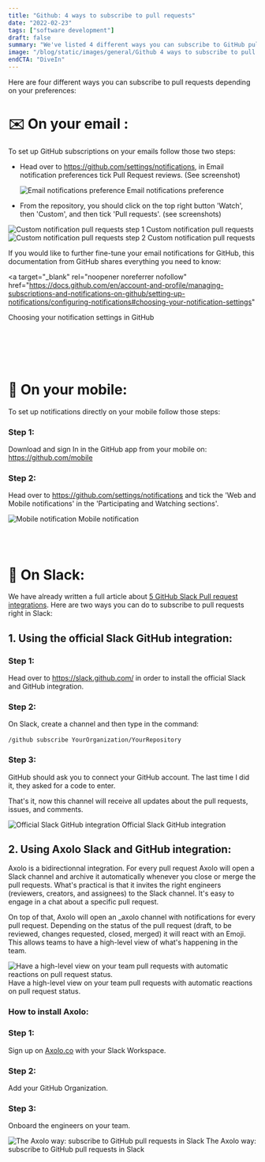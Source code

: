 ```yaml
---
title: "Github: 4 ways to subscribe to pull requests"
date: "2022-02-23"
tags: ["software development"]
draft: false
summary: "We've listed 4 different ways you can subscribe to GitHub pull requests notifications: email, mobile, web, and Slack."
image: "/blog/static/images/general/Github 4 ways to subscribe to pull requests.jpg"
endCTA: "DiveIn"
---
```


Here are four different ways you can subscribe to pull requests depending on your preferences:

# ✉️ On your email :

To set up GitHub subscriptions on your emails follow those two steps:

- Head over to <a target="_blank" rel="noopener noreferrer nofollow" href="https://github.com/settings/notifications">https://github.com/settings/notifications</a>, in Email notification preferences tick Pull Request reviews. (See screenshot)

  <div
    style={{
      display: "flex",
      justifyContent: "center",
      alignItems: "center",
      flexDirection: "column",
    }}
  >
    <Image
      width={600}
      height={267}
      src="https://datatribes-bucket.s3.eu-west-3.amazonaws.com/GitHub+Subscribe/Email+notifications+preference.png"
      alt="Email notifications preference"
    />
    Email notifications preference
  </div>

- From the repository, you should click on the top right button 'Watch', then 'Custom', and then tick 'Pull requests'. (see screenshots)

<div
  style={{
    display: "flex",
    justifyContent: "center",
    alignItems: "center",
    flexDirection: "column",
  }}
>
  <Image
    width={400}
    height={453}
    src="https://datatribes-bucket.s3.eu-west-3.amazonaws.com/GitHub+Subscribe/Custom+notification+pull+requests+0.png"
    alt="Custom notification pull requests step 1"
  />
  Custom notification pull requests
</div>

<div
  style={{
    display: "flex",
    justifyContent: "center",
    alignItems: "center",
    flexDirection: "column",
  }}
>
  <Image
    width={471}
    height={453}
    src="https://datatribes-bucket.s3.eu-west-3.amazonaws.com/GitHub+Subscribe/Custom+notification+pull+requests.png"
    alt="Custom notification pull requests step 2"
  />
  Custom notification pull requests
</div>

If you would like to further fine-tune your email notifications for GitHub, this documentation from GitHub shares everything you need to know:

<a
  target="_blank"
  rel="noopener noreferrer nofollow"
  href="https://docs.github.com/en/account-and-profile/managing-subscriptions-and-notifications-on-github/setting-up-notifications/configuring-notifications#choosing-your-notification-settings"
>
  Choosing your notification settings in GitHub
</a>

<br></br>
<br></br>

# 📱 On your mobile:

To set up notifications directly on your mobile follow those steps:

### Step 1:

Download and sign In in the GitHub app from your mobile on: <a target="_blank" rel="noopener noreferrer nofollow" href="https://github.com/mobile">https://github.com/mobile</a>

### Step 2:

Head over to <a target="_blank" rel="noopener noreferrer nofollow" href="https://github.com/settings/notifications">https://github.com/settings/notifications</a> and tick the 'Web and Mobile notifications' in the 'Participating and Watching sections'.

<div
  style={{
    display: "flex",
    justifyContent: "center",
    alignItems: "center",
    flexDirection: "column",
  }}
>
  <Image
    width={600}
    height={209}
    src="https://datatribes-bucket.s3.eu-west-3.amazonaws.com/GitHub+Subscribe/Mobile+notifications.png"
    alt="Mobile notification"
  />
  Mobile notification
</div>

<br></br>

# 💬 On Slack:

We have already written a full article about <a target="_blank" href="https://axolo.co/blog/p/top-5-github-pull-request-slack-integration">5 GitHub Slack Pull request integrations</a>. Here are two ways you can do to subscribe to pull requests right in Slack:

## 1. Using the official Slack GitHub integration:

### Step 1:

Head over to <a target="_blank" rel="noopener noreferrer nofollow" href="https://slack.github.com/">https://slack.github.com/</a> in order to install the official Slack and GitHub integration.

### Step 2:

On Slack, create a channel and then type in the command: <br></br>
`/github subscribe YourOrganization/YourRepository`

### Step 3:

GitHub should ask you to connect your GitHub account. The last time I did it, they asked for a code to enter.

That's it, now this channel will receive all updates about the pull requests, issues, and comments.

<div
  style={{
    display: "flex",
    justifyContent: "center",
    alignItems: "center",
    flexDirection: "column",
  }}
>
  <img
    src="https://datatribes-bucket.s3.eu-west-3.amazonaws.com/GitHub+Subscribe/Official+Slack+GitHub+integration.png"
    alt="Official Slack GitHub integration"
    style={{ width: "600px" }}
  />
  Official Slack GitHub integration
</div>

## 2. Using Axolo Slack and GitHub integration:

Axolo is a bidirectionnal integration. For every pull request Axolo will open a Slack channel and archive it automatically whenever you close or merge the pull requests. What's practical is that it invites the right engineers (reviewers, creators, and assignees) to the Slack channel. It's easy to engage in a chat about a specific pull request.

On top of that, Axolo will open an \_axolo channel with notifications for every pull request. Depending on the status of the pull request (draft, to be reviewed, changes requested, closed, merged) it will react with an Emoji. This allows teams to have a high-level view of what's happening in the team.

<div
  style={{
    display: "flex",
    justifyContent: "center",
    alignItems: "center",
    flexDirection: "column",
  }}
>
  <Image
    width={600}
    height={317}
    src="https://axolo.s3.eu-west-3.amazonaws.com/communication/landing/global_channel_notif.png"
    alt="Have a high-level view on your team pull requests with automatic reactions on pull request status."
  />
  Have a high-level view on your team pull requests with automatic reactions on pull request status.
</div>

### How to install Axolo:

### Step 1:

Sign up on <a target="_blank" href="https://axolo.co">Axolo.co</a> with your Slack Workspace.

### Step 2:

Add your GitHub Organization.

### Step 3:

Onboard the engineers on your team.

<div
  style={{
    color: "black",
    display: "flex",
    justifyContent: "center",
    alignItems: "center",
    flexDirection: "column",
    backgroundColor: "white",
    borderRadius: "20px",
  }}
>
  <Image
    width={1200}
    height={480}
    src="https://axolo.s3.eu-west-3.amazonaws.com/communication/landing/axolo_way.png"
    alt="The Axolo way: subscribe to GitHub pull requests in Slack"
  />
  The Axolo way: subscribe to GitHub pull requests in Slack
</div>
<br></br>

<br></br>
<br></br>
